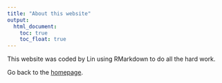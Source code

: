```yaml
---
title: "About this website"
output: 
  html_document:
    toc: true
    toc_float: true
---
```


This website was coded by Lin using RMarkdown to do all the hard work.

Go back to the [homepage](index.html).

